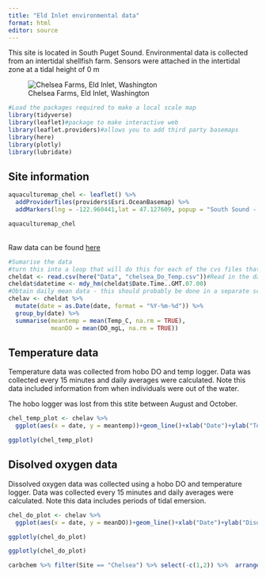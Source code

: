 ```yaml
---
title: "Eld Inlet environmental data"
format: html
editor: source
---
```



This site is located in South Puget Sound. Environmental data is collected from an intertidal shellfish farm. Sensors were attached in the intertidal zone at a tidal height of 0 m

![Chelsea Farms, Eld Inlet,  Washington](/Images/Chelsea.jpg)

```r
#Load the packages required to make a local scale map
library(tidyverse)
library(leaflet)#package to make interactive web
library(leaflet.providers)#allows you to add third party basemaps
library(here)
library(plotly)
library(lubridate)
```

## Site information

```r
aquaculturemap_chel <- leaflet() %>% 
  addProviderTiles(providers$Esri.OceanBasemap) %>%
  addMarkers(lng = -122.960441,lat = 47.127609, popup = "South Sound - Chelsea Farms")
```

```r
aquaculturemap_chel
```

<Br>Raw data can be found [here](https://github.com/CraigNorrie/Environmental-data-website/tree/main/Data)<Br>

```r
#Sumarise the data
#turn this into a loop that will do this for each of the cvs files that I have in the data folder
cheldat <- read.csv(here("Data", "chelsea_Do_Temp.csv"))#Read in the data
cheldat$datetime <- mdy_hm(cheldat$Date.Time..GMT.07.00)
#Obtain daily mean data - this should probably be done in a separate script and this should be saved for the website only
chelav <- cheldat %>%
  mutate(date = as.Date(date, format = "%Y-%m-%d")) %>%
  group_by(date) %>%
  summarise(meantemp = mean(Temp_C, na.rm = TRUE),
            meanDO = mean(DO_mgL, na.rm = TRUE))
```


## Temperature data

Temperature data was collected from hobo DO and temp logger.  Data was collected every 15 minutes and daily averages were calculated. Note this data included information from when individuals were out of the water. <Br>

The hobo logger was lost from this stite between August and October.

```r
chel_temp_plot <- chelav %>% 
  ggplot(aes(x = date, y = meantemp))+geom_line()+xlab("Date")+ylab("Temperature (°C)")+theme_bw()

```

```r
ggplotly(chel_temp_plot)
```

## Disolved oxygen data

Dissolved oxygen data was collected using a hobo DO and temperature logger. Data was collected every 15 minutes and daily averages were calculated. Note this data includes periods of tidal emersion. 

```r
chel_do_plot <- chelav %>% 
  ggplot(aes(x = date, y = meanDO))+geom_line()+xlab("Date")+ylab("Disolved oxygen (mg/L)")+theme_bw()

ggplotly(chel_do_plot)

```

```r
ggplotly(chel_do_plot)
```

```r
carbchem %>% filter(Site == "Chelsea") %>% select(-c(1,2)) %>%  arrange(Year, Month)
```

